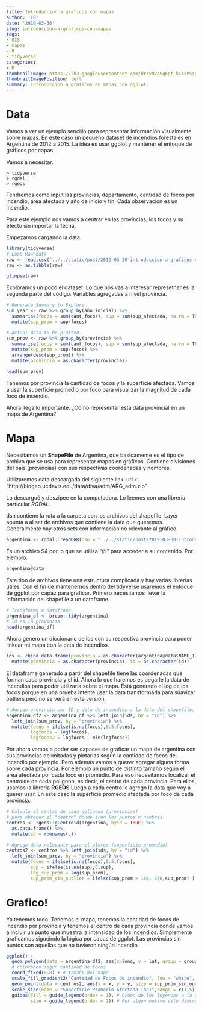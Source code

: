 ```yaml
---
title: Introduccion a graficos con mapas
author: 'FB'
date: '2019-03-30'
slug: introduccion-a-graficos-con-mapas
tags:
- GIS
- mapas
- R
- tidyverse
categories: 
- R
thumbnailImage: https://lh3.googleusercontent.com/UrrvM2aSqKpt-kLI2PSzo5_ghVPqViZ5JoFw9fv8q8TaDoh-pJ3NwP6lstTNy9APJwRmqn9Lhks0eTAwmQ=w258-h195
thumbnailImagePosition: left
summary: Introduccion a graficos en mapas con ggplot.
---
```



# Data

Vamos a ver un ejemplo sencillo para representar información visualmente sobre mapas. En este caso un pequeño dataset de incendios forestales en Argentina de 2012 a 2015. La idea es usar ggplot y mantener el enfoque de gráficos por capas.

Vamos a necesitar.

```
> tidyverse
> rgdal
> rgeos
```
Tendremos como input las provincias, departamento, cantidad de focos por incendio, area afectada y año de inicio y fin.
Cada observación es un incendio.

Para este ejemplo nos vamos a centrar en las provincias, los focos y su efecto sin importar la fecha.

Empezamos cargando la data.

```r
library(tidyverse)
# Load Raw data
raw <- read.csv("../../static/post/2019-03-30-introduccion-a-graficos-en-mapas/focosincendio.csv", sep = ";")
raw <- as.tibble(raw)
```

```r
glimpse(raw)
```


Exploramos un poco el dataset. Lo que nos vas a interesar represetnar es la segunda parte del código. Variables agregadas a nivel provincia.

```r
# Generate Summary to Explore
sum_year <- raw %>% group_by(año_inicial) %>%
  summarise(focos = sum(cant_focos), sup = sum(sup_afectada, na.rm = TRUE)) %>%
  mutate(sup_prom = sup/focos)

# Actual data to be plotted
sum_prov <- raw %>% group_by(provincia) %>%
  summarise(focos = sum(cant_focos), sup = sum(sup_afectada, na.rm = TRUE)) %>%
  mutate(sup_prom = sup/focos) %>%
  arrange(desc(sup_prom)) %>%
  mutate(provincia = as.character(provincia))

head(sum_prov)
```

Tenemos por provincia la cantidad de focos y la superficie  afectada. Vamos a usar la superficie promedio por foco para visualizar la magnitud de cada foco de incendio.

Ahora llega lo importante. ¿Cómo representar esta data provincial en un mapa de Argentina?

# Mapa

Necesitamos un **ShapeFile** de Argentina, que basicamente es el tipo de archivo que se usa para representar mapas en gráficos. Contiene divisiones del país (provincias) con sus respectivas coordenadas y nombres.

Utilizaremos data descargada del siguiente link.
url <- "http://biogeo.ucdavis.edu/data/diva/adm/ARG_adm.zip"

Lo descargué y deszipee en la computadora. Lo leemos con una librería particular *RGDAL*.

dsn contiene la ruta a la carpeta con los archivos del shapefile.
Layer apunta a al set de archivos que contiene la data que queremos. Generalmente hay otros sets con información no relevante al gráfico.

```r
argentina <- rgdal::readOGR(dsn = "../../static/post/2019-03-30-introduccion-a-graficos-en-mapas/ARG_adm", layer = "ARG_adm1", use_iconv=TRUE, encoding='UTF-8')
```

Es un archivo S4 por lo que se utiliza "@" para acceder a su contenido. Por ejemplo:

```r
argentina@data
```

Este tipo de archivos tiene una estructura complicada y hay varias librerías útiles. Con el fin de mantenernos dentro del tidyverse usaremos el enfoque de ggplot por capaz para graficar.
Primero necesitamos llevar la información del shapefile a un dataframe.

```r
# Transformo a dataframe.
argentina_df <- broom::tidy(argentina)
# id es la provincia
head(argentina_df)
```

Ahora genero un diccionario de ids con su respectiva provincia para poder linkear mi mapa con la data de incendios.

```r
ids <- cbind.data.frame(provincia = as.character(argentina@data$NAME_1), id = as.character(rownames(argentina@data))) %>%
  mutate(provincia = as.character(provincia), id = as.character(id))
```

El dataframe generado a partir del shapefile tiene las coordenadas que forman cada provincia y el id. Ahora lo que haremos es pegarle la data de incendios para poder utilizarla sobre el mapa.
Está generado el log de los focos porque en una prueba intenté usar la data transformada para suavizar outliers pero no se verá en esta versión.

```r
# Agrego provincia por ID y data de incendios a la data del shapefile.
argentina_df2 <- argentina_df %>% left_join(ids, by = "id") %>%
  left_join(sum_prov, by = "provincia") %>%
  mutate(focos = ifelse(is.na(focos),0.5,focos),
         logfocos = log(focos), 
         logfocos2 = logfocos - min(logfocos))

```

Por ahora vamos a poder ser capaces de graficar un mapa de argentina con sus provincias delimitadas y pintarlas según la cantidad de focos de incendio por ejemplo. Pero además vamos a querer agregar alguna forma sobre cada provincia. Por ejemplo un punto de distinto tamaño según el area afectada por cada foco en promedio. Para eso necesitamos localizar el centroide de cada poligono, es decir, el centro de cada provincia.
Para ellos usamos la librería **RGEOS**
Luego a cada centro le agrego la data que voy a querer usar. En este caso la superficie promedio afectada por foco de cada provincia.

```r
# Calculo el centro de cada poligono (provincias)
# para obtener el "centro" donde iran los puntos o nombres.
centros <- rgeos::gCentroid(argentina, byid = TRUE) %>%
  as.data.frame() %>%
  mutate(id = rownames(.))

# Agrego data relevante para el ploteo (superficie promedio)
centros2 <- centros %>% left_join(ids, by = "id") %>%
  left_join(sum_prov, by = "provincia") %>%
  mutate(focos = ifelse(is.na(focos),0.5,focos),
         sup = ifelse(is.na(sup),0,sup),
         log_sup_prom = log(sup_prom),
         sup_prom_sin_outlier = ifelse(sup_prom > 150, 150,sup_prom) ) # esto es para suavizar el outlier. Buscar otro enfoque.

```

# Grafico!

Ya tenemos todo. Tenemos el mapa, tenemos la cantidad de focos de incendio por provincia y tenemos el centro de cada provincia donde vamos a incluir un punto que muestra la intensidad de los incendios.
Simplemente graficamos sigueindo la lógica por capas de ggplot.
Las provincias sin puntos son aquellas que no tuvieron ningún incendio.

```r
ggplot() +
  geom_polygon(data = argentina_df2, aes(x=long, y = lat, group = group,  fill = focos), color = "white") + # mapa de argentina
  # coloreado segun cantidad de focos
  coord_fixed(0.8) + # tamañp del mapa
  scale_fill_gradient2("Cantidad de Focos de incendio", low = "white", mid = "lightgreen", high = "darkred") + # escala de colores para focos
  geom_point(data = centros2, aes(x = x, y = y, size = sup_prom_sin_outlier)) + # puntos por provincia con superficie promedio
  scale_size(name = "Superficie Promedio Afectada (ha)",range = c(1,5)) + # escala de los puntos
  guides(fill = guide_legend(order = 1), # Orden de los leyendas a la derecha.
         size = guide_legend(order = 2)) # Por algun motivo esto discretizo la leyenda de focos

```






